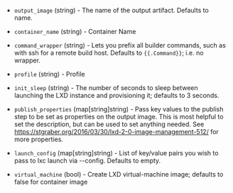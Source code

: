 <!-- Code generated from the comments of the Config struct in builder/lxd/config.go; DO NOT EDIT MANUALLY -->

- `output_image` (string) - The name of the output artifact. Defaults to
  name.

- `container_name` (string) - Container Name

- `command_wrapper` (string) - Lets you prefix all builder commands, such as
  with ssh for a remote build host. Defaults to `{{.Command}}`; i.e. no
  wrapper.

- `profile` (string) - Profile

- `init_sleep` (string) - The number of seconds to sleep between launching
  the LXD instance and provisioning it; defaults to 3 seconds.

- `publish_properties` (map[string]string) - Pass key values to the publish
  step to be set as properties on the output image. This is most helpful to
  set the description, but can be used to set anything needed. See
  https://stgraber.org/2016/03/30/lxd-2-0-image-management-512/
  for more properties.

- `launch_config` (map[string]string) - List of key/value pairs you wish to
  pass to lxc launch via --config. Defaults to empty.

- `virtual_machine` (bool) - Create LXD virtual-machine image; defaults to false for container image

<!-- End of code generated from the comments of the Config struct in builder/lxd/config.go; -->
